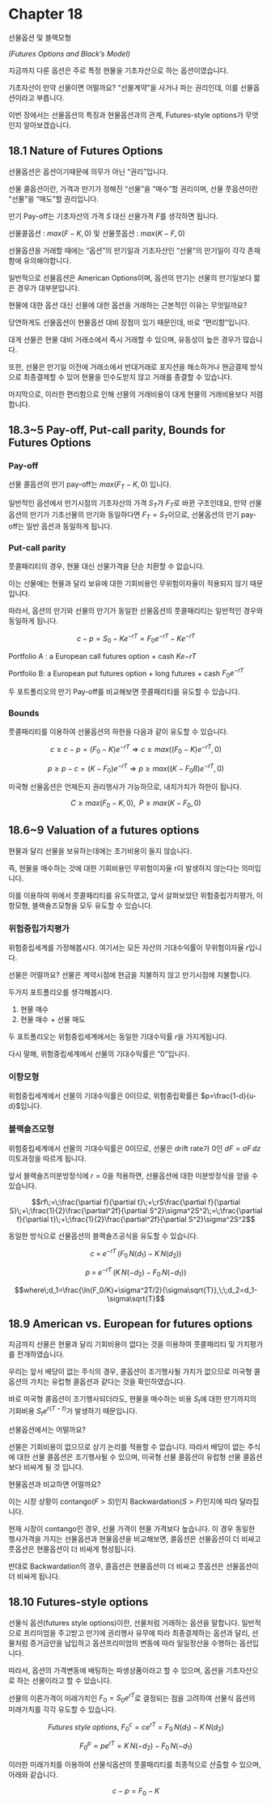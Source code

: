# Chapter 18 {.unnumbered}

선물옵션 및 블랙모형

*(Futures Options and Black's Model)*

지금까지 다룬 옵션은 주로 특정 현물을 기초자산으로 하는 옵션이였습니다.

기초자산이 만약 선물이면 어떨까요? "선물계약"을 사거나 파는 권리인데, 이를 선물옵션이라고 부릅니다.

이번 장에서는 선물옵션의 특징과 현물옵션과의 관계, Futures-style options가 무엇인지 알아보겠습니다.

## 18.1 Nature of Futures Options

선물옵션은 옵션이기때문에 의무가 아닌 "권리"입니다.

선물 콜옵션이란, 가격과 만기가 정해진 "선물"을 "매수"할 권리이며, 선물 풋옵션이란 "선물"을 "매도"할 권리입니다.

만기 Pay-off는 기초자산의 가격 $S$ 대신 선물가격 $F$를 생각하면 됩니다.

선물콜옵션 : $max(F-K,0)$ 및 선물풋옵션 : $max(K-F,0)$

선물옵션을 거래할 때에는 "옵션"의 만기일과 기초자산인 "선물"의 만기일이 각각 존재함에 유의해야합니다.

일반적으로 선물옵션은 American Options이며, 옵션의 만기는 선물의 만기일보다 짧은 경우가 대부분입니다.

::: {.callout-note title="18.2 Reasons for the popularity of futures options"}
현물에 대한 옵션 대신 선물에 대한 옵션을 거래하는 근본적인 이유는 무엇일까요?

당연하게도 선물옵션이 현물옵션 대비 장점이 있기 때문인데, 바로 "편리함"입니다.

대게 선물은 현물 대비 거래소에서 즉시 거래할 수 있으며, 유동성이 높은 경우가 많습니다.

또한, 선물은 만기일 이전에 거래소에서 반대거래로 포지션을 해소하거나 현금결제 방식으로 최종결제할 수 있어 현물을 인수도받지 않고 거래를 종결할 수 있습니다.

마지막으로, 이러한 편리함으로 인해 선물의 거래비용이 대게 현물의 거래비용보다 저렴합니다.
:::

## 18.3~5 Pay-off, Put-call parity, Bounds for Futures Options

### Pay-off

선물 콜옵션의 만기 pay-off는 $max(F_T-K,0)$ 입니다.

일반적인 옵션에서 만기시점의 기초자산의 가격 $S_T$가 $F_T$로 바뀐 구조인데요, 만약 선물옵션의 만기가 기초선물의 만기와 동일하다면 $F_T=S_T$이므로, 선물옵션의 만기 pay-off는 일반 옵션과 동일하게 됩니다.

### Put-call parity

풋콜패리티의 경우, 현물 대신 선물가격을 단순 치환할 수 없습니다.

이는 선물에는 현물과 달리 보유에 대한 기회비용인 무위험이자율이 적용되지 않기 때문입니다.

따라서, 옵션의 만기와 선물의 만기가 동일한 선물옵션의 풋콜패리티는 일반적인 경우와 동일하게 됩니다.

$$c-p=S_0-Ke^{-rT}=F_0e^{-rT}-Ke^{-rT}$$

::: {.callout-note title="Building portfolio"}
Portfolio A : a European call futures option + cash $Ke{-rT}$

Portfolio B: a European put futures option + long futures + cash $F_0e^{-rT}$

두 포트폴리오의 만기 Pay-off를 비교해보면 풋콜패리티를 유도할 수 있습니다.
:::

### Bounds

풋콜패리티를 이용하여 선물옵션의 하한을 다음과 같이 유도할 수 있습니다.

$$c\geq c-p=(F_0-K)e^{-rT}\Rightarrow c\geq max((F_0-K)e^{-rT},0)$$

$$p\geq p-c=(K-F_0)e^{-rT}\Rightarrow p\geq max((K-F_0ß)e^{-rT},0)$$

미국형 선물옵션은 언제든지 권리행사가 가능하므로, 내치가치가 하한이 됩니다.

$$C\geq max(F_0-K,0),\;\;P\geq max(K-F_0,0)$$

## 18.6~9 Valuation of a futures options

현물과 달리 선물을 보유하는데에는 초기비용이 들지 않습니다.

즉, 현물을 매수하는 것에 대한 기회비용인 무위험이자율 r이 발생하지 않는다는 의미입니다.

이를 이용하여 위에서 풋콜패리티를 유도하였고, 앞서 살펴보았던 위험중립가치평가, 이항모형, 블랙숄즈모형을 모두 유도할 수 있습니다.

### 위험중립가치평가

위험중립세계를 가정해봅시다. 여기서는 모든 자산의 기대수익률이 무위험이자율 $r$입니다.

선물은 어떨까요? 선물은 계약시점에 현금을 지불하지 않고 만기시점에 지불합니다.

두가지 포트폴리오를 생각해봅시다.

1. 현물 매수
2. 현물 매수 + 선물 매도

두 포트폴리오는 위험중립세계에서는 동일한 기대수익률 $r$을 가지게됩니다.

다시 말해, 위험중립세계에서 선물의 기대수익률은 "0"입니다.

### 이항모형

위험중립세계에서 선물의 기대수익률은 0이므로, 위험중립확률은 $p=\frac{1-d}{u-d}$입니다.

### 블랙숄즈모형

위험중립세계에서 선물의 기대수익률은 0이므로, 선물은 drift rate가 0인 $dF=\sigma F\,dz$ 이토과정을 따르게 됩니다.

앞서 블랙숄즈미분방정식에 $r=0$을 적용하면, 선물옵션에 대한 미분방정식을 얻을 수 있습니다.

$$rf\;=\;\frac{\partial f}{\partial t}\;+\;rS\frac{\partial f}{\partial S}\;+\;\frac{1}{2}\frac{\partial^2f}{\partial S^2}\sigma^2S^2\;=\;\frac{\partial f}{\partial t}\;+\;\frac{1}{2}\frac{\partial^2f}{\partial S^2}\sigma^2S^2$$

동일한 방식으로 선물옵션의 블랙숄즈공식을 유도할 수 있습니다.

$$c\;=\;e^{-rT}\,(F_0\,N(d_1)\;-\;K\,N(d_2))$$

$$p\;=\;e^{-rT}\,(K\,N(-d_2)\;-\;F_0\,N(-d_1))$$

$$where\;d_1=\frac{\ln(F_0/K)+\sigma^2T/2}{\sigma\sqrt{T}},\;\;d_2=d_1-\sigma\sqrt{T}$$

## 18.9 American vs. European for futures options

지금까지 선물은 현물과 달리 기회비용이 없다는 것을 이용하여 풋콜패리티 및 가치평가를 전개하였습니다.

우리는 앞서 배당이 없는 주식의 경우, 콜옵션이 조기행사될 가치가 없으므로 미국형 콜옵션의 가치는 유럽형 콜옵션과 같다는 것을 확인하였습니다.

바로 미국형 콜옵션이 조기행사되더라도, 현물을 매수하는 비용 $S_t$에 대한 만기까지의 기회비용 $S_te^{r(T-t)}$가 발생하기 때문입니다.

선물옵션에서는 어떨까요?

선물은 기회비용이 없으므로 상기 논리를 적용할 수 없습니다. 따라서 배당이 없는 주식에 대한 선물 콜옵션은 조기행사될 수 있으며, 미국형 선물 콜옵션이 유럽형 선물 콜옵션보다 비싸게 될 것 입니다.

현물옵션과 비교하면 어떨까요?

이는 시장 상황이 contango($F>S$)인지 Backwardation($S>F$)인지에 따라 달라집니다.

현재 시장이 contango인 경우, 선물 가격이 현물 가격보다 높습니다. 이 경우 동일한 행사가격을 가지는 선물옵션과 현물옵션을 비교해보면, 콜옵션은 선물옵션이 더 비싸고 풋옵션은 현물옵션이 더 비싸게 형성됩니다.

반대로 Backwardation의 경우, 콜옵션은 현물옵션이 더 비싸고 풋옵션은 선물옵션이 더 비싸게 됩니다.

## 18.10 Futures-style options

선물식 옵션(futures style options)이란, 선물처럼 거래하는 옵션을 말합니다. 일반적으로 프리미엄을 주고받고 만기에 권리행사 유무에 따라 최종결제하는 옵션과 달리, 선물처럼 증거금만을 납입하고 옵션프리미엄의 변동에 따라 일일정산을 수행하는 옵션입니다.

따라서, 옵션의 가격변동에 배팅하는 파생상품이라고 할 수 있으며, 옵션을 기초자산으로 하는 선물이라고 할 수 있습니다.

선물의 이론가격이 미래가치인 $F_0=S_0e^{rT}$로 결정되는 점을 고려하여 선물식 옵션의 미래가치를 각각 유도할 수 있습니다.

$$Futures\;style\;options,\;F^c_0=ce^{rT}=F_0\,N(d_1)\;-\;K\,N(d_2)$$

$$F^p_0=pe^{rT}=K\,N(-d_2)\;-\;F_0\,N(-d_1)$$

이러한 미래가치를 이용하여 선물식옵션의 풋콜패리티를 최종적으로 산출할 수 있으며, 아래와 같습니다.

$$c-p=F_0-K$$